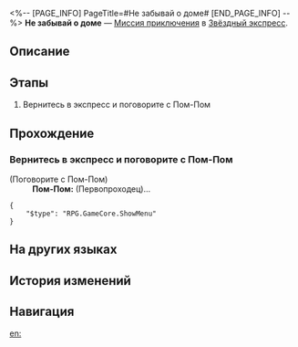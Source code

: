 <%-- [PAGE_INFO]
PageTitle=#Не забывай о доме#
[END_PAGE_INFO] --%>
{{Дополнить|Диалоги.}}
{{Миссия Инфобокс
|id              = 4050007
|Название        = 
|Изображение     = Миссия Не забывай о доме.png
|Тип             = Миссия приключения
|Событие         = 
|Глава           = 
|Условия         = 
* Завершена [[Миссия Освоения]] «[[Путешественники ночью зимней]]»
* Завершена [[Миссия приключения]] «[[Награды проводника]]»
* Достигните [[Уровень Освоения|Уровня Освоения]] 17
|Персонажи       = Первопроходец; Пом-Пом
|СтартЛокация    = [[Звёздный экспресс]] — [[Общий вагон]]
|Мир             = Звёздный экспресс
|Предыдущая      = Награды проводника
|Следующая       = 
|Награды         = Звёздный нефрит*10; Журнал приключений*2; Разрежённый эфир*3; Кредиты*15 000
}}
'''Не забывай о доме''' — [[Миссия приключения]] в [[Звёздный экспресс]].

==Описание==
{{Описание|<!--официальное описание из Перекрёстка судеб-->}}

==Этапы==
# Вернитесь в экспресс и поговорите с Пом-Пом

==Прохождение==
{{Дополнить}}
{{Диалог Конец}}

===Вернитесь в экспресс и поговорите с Пом-Пом===
{{Описание миссии|тип=Миссия приключения|локация=Общий вагон|Кажется, Пом-Пом переживает. Вернитесь и успокойте её.}}
{{Диалог Начало}}


;(Поговорите с Пом-Пом)
:'''Пом-Пом:''' (Первопроходец)...
<pre>{
	"$type": "RPG.GameCore.ShowMenu"
}</pre>
{{Диалог Конец}}

==На других языках==
{{На других языках
|en   = Don't Forget About Home
|zhs  = 常回家看看
|zht  = 常回家看看
|ja   = たまには家に帰りなよ
|ko   = 집에 자주 와
|es   = No olvides tu hogar
|fr   = N'oublie pas d'où tu viens
|ru   = Не забывай о доме
|th   = กลับบ้านเรารักรออยู่
|vi   = Ghé Thăm Nhà Thường Xuyên
|de   = Vergiss nicht, woher du kommst
|id   = Sering-seringlah Pulang
|pt   = Não Se Esqueça de Casa
}}

==История изменений==
{{История изменений|3.5}}

==Навигация==
{{Миссия приключения Навбокс|Глава }}

[[en:]]

